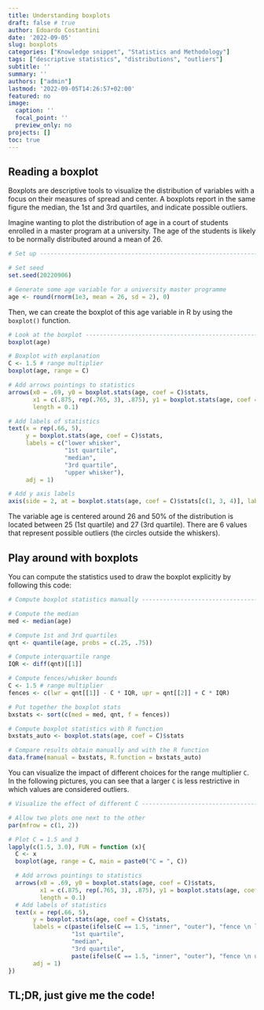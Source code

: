```yaml
---
title: Understanding boxplots
draft: false # true
author: Edoardo Costantini
date: '2022-09-05'
slug: boxplots
categories: ["Knowledge snippet", "Statistics and Methodology"]
tags: ["descriptive statistics", "distributions", "outliers"]
subtitle: ''
summary: ''
authors: ["admin"]
lastmod: '2022-09-05T14:26:57+02:00'
featured: no
image:
  caption: ''
  focal_point: ''
  preview_only: no
projects: []
toc: true
---
```


## Reading a boxplot

Boxplots are descriptive tools to visualize the distribution of variables with a focus on their measures of spread and center.
A boxplots report in the same figure the median, the 1st and 3rd quartiles, and indicate possible outliers.

Imagine wanting to plot the distribution of age in a court of students enrolled in a master program at a university.
The age of the students is likely to be normally distributed around a mean of 26.

```r

# Set up ----------------------------------------------------------------------

# Set seed
set.seed(20220906)

# Generate some age variable for a university master programme
age <- round(rnorm(1e3, mean = 26, sd = 2), 0)
```

Then, we can create the boxplot of this age variable in R by using the `boxplot()` function.

```r

# Look at the boxplot ---------------------------------------------------------
boxplot(age)
```

```r

# Boxplot with explanation
C <- 1.5 # range multiplier
boxplot(age, range = C)

# Add arrows pointings to statistics
arrows(x0 = .69, y0 = boxplot.stats(age, coef = C)$stats,
       x1 = c(.875, rep(.765, 3), .875), y1 = boxplot.stats(age, coef = C)$stats,
       length = 0.1)

# Add labels of statistics
text(x = rep(.66, 5),
     y = boxplot.stats(age, coef = C)$stats,
     labels = c("lower whisker",
                "1st quartile",
                "median",
                "3rd quartile",
                "upper whisker"),
     adj = 1)

# Add y axis labels
axis(side = 2, at = boxplot.stats(age, coef = C)$stats[c(1, 3, 4)], labels = TRUE)
```

The variable age is centered around 26 and 50% of the distribution is located between 25 (1st quartile) and 27 (3rd quartile).
There are 6 values that represent possible outliers (the circles outside the whiskers).

## Play around with boxplots

You can compute the statistics used to draw the boxplot explicitly by following this code:

```r

# Compute boxplot statistics manually ------------------------------------------

# Compute the median
med <- median(age)

# Compute 1st and 3rd quartiles
qnt <- quantile(age, probs = c(.25, .75))

# Compute interquartile range
IQR <- diff(qnt)[[1]]

# Compute fences/whisker bounds
C <- 1.5 # range multiplier
fences <- c(lwr = qnt[[1]] - C * IQR, upr = qnt[[2]] + C * IQR)

# Put together the boxplot stats
bxstats <- sort(c(med = med, qnt, f = fences))

# Compute boxplot statistics with R function
bxstats_auto <- boxplot.stats(age, coef = C)$stats

# Compare results obtain manually and with the R function
data.frame(manual = bxstats, R.function = bxstats_auto)
```

You can visualize the impact of different choices for the range multiplier `C`.
In the following pictures, you can see that a larger `C` is less restrictive in which values are considered outliers.

```r

# Visualize the effect of different C -----------------------------------------

# Allow two plots one next to the other
par(mfrow = c(1, 2))

# Plot C = 1.5 and 3
lapply(c(1.5, 3.0), FUN = function (x){
  C <- x
  boxplot(age, range = C, main = paste0("C = ", C))

  # Add arrows pointings to statistics
  arrows(x0 = .69, y0 = boxplot.stats(age, coef = C)$stats,
         x1 = c(.875, rep(.765, 3), .875), y1 = boxplot.stats(age, coef = C)$stats,
         length = 0.1)
  # Add labels of statistics
  text(x = rep(.66, 5),
       y = boxplot.stats(age, coef = C)$stats,
       labels = c(paste(ifelse(C == 1.5, "inner", "outer"), "fence \n lower bound"),
                  "1st quartile",
                  "median",
                  "3rd quartile",
                  paste(ifelse(C == 1.5, "inner", "outer"), "fence \n upper bound")),
       adj = 1)
})
```

## TL;DR, just give me the code!
```r
```